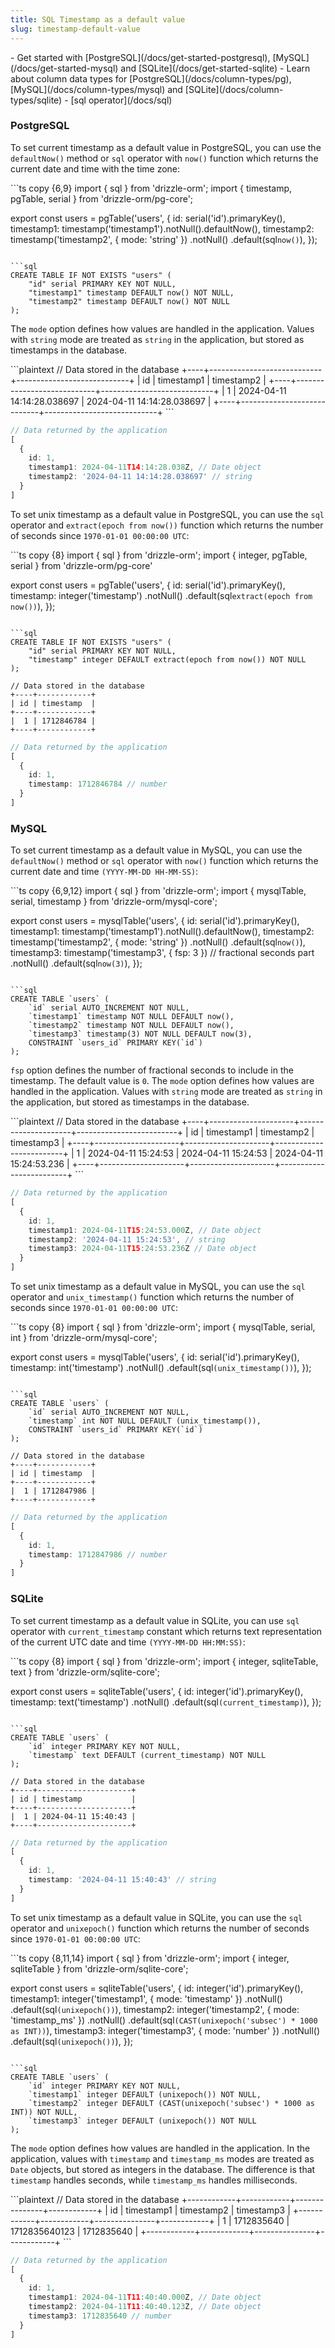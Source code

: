 ```yaml
---
title: SQL Timestamp as a default value
slug: timestamp-default-value
---
```



<Prerequisites>
- Get started with [PostgreSQL](/docs/get-started-postgresql), [MySQL](/docs/get-started-mysql) and [SQLite](/docs/get-started-sqlite)
- Learn about column data types for [PostgreSQL](/docs/column-types/pg), [MySQL](/docs/column-types/mysql) and [SQLite](/docs/column-types/sqlite)
- [sql operator](/docs/sql)
</Prerequisites>

### PostgreSQL

To set current timestamp as a default value in PostgreSQL, you can use the `defaultNow()` method or `sql` operator with `now()` function which returns the current date and time with the time zone:

<Section>
```ts copy {6,9}
import { sql } from 'drizzle-orm';
import { timestamp, pgTable, serial } from 'drizzle-orm/pg-core';

export const users = pgTable('users', {
  id: serial('id').primaryKey(),
  timestamp1: timestamp('timestamp1').notNull().defaultNow(),
  timestamp2: timestamp('timestamp2', { mode: 'string' })
    .notNull()
    .default(sql`now()`),
});
```

```sql
CREATE TABLE IF NOT EXISTS "users" (
	"id" serial PRIMARY KEY NOT NULL,
	"timestamp1" timestamp DEFAULT now() NOT NULL,
	"timestamp2" timestamp DEFAULT now() NOT NULL
);
```
</Section>

The `mode` option defines how values are handled in the application. Values with `string` mode are treated as `string` in the application, but stored as timestamps in the database.

<Section>
```plaintext
// Data stored in the database
+----+----------------------------+----------------------------+
| id |         timestamp1         |         timestamp2         |
+----+----------------------------+----------------------------+
| 1  | 2024-04-11 14:14:28.038697 | 2024-04-11 14:14:28.038697 |
+----+----------------------------+----------------------------+
```

```ts
// Data returned by the application
[
  {
    id: 1,
    timestamp1: 2024-04-11T14:14:28.038Z, // Date object
    timestamp2: '2024-04-11 14:14:28.038697' // string
  }
]
```
</Section>

To set unix timestamp as a default value in PostgreSQL, you can use the `sql` operator and `extract(epoch from now())` function which returns the number of seconds since `1970-01-01 00:00:00 UTC`:

<Section>
```ts copy {8}
import { sql } from 'drizzle-orm';
import { integer, pgTable, serial } from 'drizzle-orm/pg-core'

export const users = pgTable('users', {
  id: serial('id').primaryKey(),
  timestamp: integer('timestamp')
    .notNull()
    .default(sql`extract(epoch from now())`),
});
```

```sql
CREATE TABLE IF NOT EXISTS "users" (
	"id" serial PRIMARY KEY NOT NULL,
	"timestamp" integer DEFAULT extract(epoch from now()) NOT NULL
);
```

```plaintext
// Data stored in the database
+----+------------+
| id | timestamp  |
+----+------------+
|  1 | 1712846784 |
+----+------------+
```

```ts
// Data returned by the application
[ 
  { 
    id: 1, 
    timestamp: 1712846784 // number
  } 
]
```
</Section>


### MySQL

To set current timestamp as a default value in MySQL, you can use the `defaultNow()` method or `sql` operator with `now()` function which returns the current date and time `(YYYY-MM-DD HH-MM-SS)`:

<Section>
```ts copy {6,9,12}
import { sql } from 'drizzle-orm';
import { mysqlTable, serial, timestamp } from 'drizzle-orm/mysql-core';

export const users = mysqlTable('users', {
  id: serial('id').primaryKey(),
  timestamp1: timestamp('timestamp1').notNull().defaultNow(),
  timestamp2: timestamp('timestamp2', { mode: 'string' })
    .notNull()
    .default(sql`now()`),
  timestamp3: timestamp('timestamp3', { fsp: 3 }) // fractional seconds part
    .notNull()
    .default(sql`now(3)`),
});
```

```sql
CREATE TABLE `users` (
	`id` serial AUTO_INCREMENT NOT NULL,
	`timestamp1` timestamp NOT NULL DEFAULT now(),
	`timestamp2` timestamp NOT NULL DEFAULT now(),
	`timestamp3` timestamp(3) NOT NULL DEFAULT now(3),
	CONSTRAINT `users_id` PRIMARY KEY(`id`)
);
```
</Section>

`fsp` option defines the number of fractional seconds to include in the timestamp. The default value is `0`.
The `mode` option defines how values are handled in the application. Values with `string` mode are treated as `string` in the application, but stored as timestamps in the database.

<Section>
```plaintext
// Data stored in the database
+----+---------------------+---------------------+-------------------------+
| id | timestamp1          | timestamp2          | timestamp3              |
+----+---------------------+---------------------+-------------------------+
|  1 | 2024-04-11 15:24:53 | 2024-04-11 15:24:53 | 2024-04-11 15:24:53.236 |
+----+---------------------+---------------------+-------------------------+
```

```ts
// Data returned by the application
[
  {
    id: 1,
    timestamp1: 2024-04-11T15:24:53.000Z, // Date object
    timestamp2: '2024-04-11 15:24:53', // string
    timestamp3: 2024-04-11T15:24:53.236Z // Date object
  }
]
```
</Section>

To set unix timestamp as a default value in MySQL, you can use the `sql` operator and `unix_timestamp()` function which returns the number of seconds since `1970-01-01 00:00:00 UTC`:

<Section>
```ts copy {8}
import { sql } from 'drizzle-orm';
import { mysqlTable, serial, int } from 'drizzle-orm/mysql-core';

export const users = mysqlTable('users', {
  id: serial('id').primaryKey(),
  timestamp: int('timestamp')
    .notNull()
    .default(sql`(unix_timestamp())`),
});
```

```sql
CREATE TABLE `users` (
	`id` serial AUTO_INCREMENT NOT NULL,
	`timestamp` int NOT NULL DEFAULT (unix_timestamp()),
	CONSTRAINT `users_id` PRIMARY KEY(`id`)
);
```

```plaintext
// Data stored in the database
+----+------------+
| id | timestamp  |
+----+------------+
|  1 | 1712847986 |
+----+------------+
```

```ts
// Data returned by the application
[ 
  { 
    id: 1, 
    timestamp: 1712847986 // number
  } 
]
```
</Section>

### SQLite

To set current timestamp as a default value in SQLite, you can use `sql` operator with `current_timestamp` constant which returns text representation of the current UTC date and time `(YYYY-MM-DD HH:MM:SS)`:

<Section>
```ts copy {8}
import { sql } from 'drizzle-orm';
import { integer, sqliteTable, text } from 'drizzle-orm/sqlite-core';

export const users = sqliteTable('users', {
  id: integer('id').primaryKey(),
  timestamp: text('timestamp')
    .notNull()
    .default(sql`(current_timestamp)`),
});
```

```sql
CREATE TABLE `users` (
	`id` integer PRIMARY KEY NOT NULL,
	`timestamp` text DEFAULT (current_timestamp) NOT NULL
);
```

```plaintext
// Data stored in the database
+----+---------------------+
| id | timestamp           |
+----+---------------------+
|  1 | 2024-04-11 15:40:43 |
+----+---------------------+
```

```ts
// Data returned by the application
[
  {
    id: 1,
    timestamp: '2024-04-11 15:40:43' // string
  }
]
```
</Section>

To set unix timestamp as a default value in SQLite, you can use the `sql` operator and `unixepoch()` function which returns the number of seconds since `1970-01-01 00:00:00 UTC`:

<Section>
```ts copy {8,11,14}
import { sql } from 'drizzle-orm';
import { integer, sqliteTable } from 'drizzle-orm/sqlite-core';

export const users = sqliteTable('users', {
  id: integer('id').primaryKey(),
  timestamp1: integer('timestamp1', { mode: 'timestamp' })
    .notNull()
    .default(sql`(unixepoch())`),
  timestamp2: integer('timestamp2', { mode: 'timestamp_ms' })
    .notNull()
    .default(sql`(CAST(unixepoch('subsec') * 1000 as INT))`),
  timestamp3: integer('timestamp3', { mode: 'number' })
    .notNull()
    .default(sql`(unixepoch())`),
});
```

```sql
CREATE TABLE `users` (
	`id` integer PRIMARY KEY NOT NULL,
	`timestamp1` integer DEFAULT (unixepoch()) NOT NULL,
	`timestamp2` integer DEFAULT (CAST(unixepoch('subsec') * 1000 as INT)) NOT NULL,
	`timestamp3` integer DEFAULT (unixepoch()) NOT NULL
);
```
</Section>

The `mode` option defines how values are handled in the application. In the application, values with `timestamp` and `timestamp_ms` modes are treated as `Date` objects, but stored as integers in the database.
The difference is that `timestamp` handles seconds, while `timestamp_ms` handles milliseconds.

<Section>
```plaintext
// Data stored in the database
+------------+------------+---------------+------------+
| id         | timestamp1 | timestamp2    | timestamp3 |
+------------+------------+---------------+------------+
| 1          | 1712835640 | 1712835640123 | 1712835640 |
+------------+------------+---------------+------------+
```

```ts
// Data returned by the application
[
  {
    id: 1,
    timestamp1: 2024-04-11T11:40:40.000Z, // Date object
    timestamp2: 2024-04-11T11:40:40.123Z, // Date object
    timestamp3: 1712835640 // number
  }
]
```
</Section>

